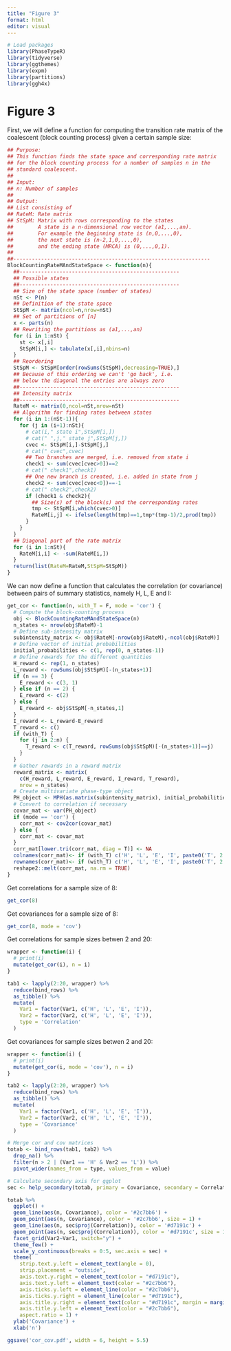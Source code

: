 ```yaml
---
title: "Figure 3"
format: html
editor: visual
---
```


```r

# Load packages
library(PhaseTypeR)
library(tidyverse)
library(ggthemes)
library(expm)
library(partitions)
library(ggh4x)


```


# Figure 3

First, we will define a function for computing the transition rate matrix of the coalescent (block counting process) given a certain sample size:

```r

## Purpose:
## This function finds the state space and corresponding rate matrix
## for the block counting process for a number of samples n in the 
## standard coalescent.
##
## Input:
## n: Number of samples
##
## Output:
## List consisting of
## RateM: Rate matrix
## StSpM: Matrix with rows corresponding to the states
##        A state is a n-dimensional row vector (a1,...,an).
##        For example the beginning state is (n,0,...,0),
##        the next state is (n-2,1,0,...,0), 
##        and the ending state (MRCA) is (0,...,0,1).
##
##----------------------------------------------------------------
BlockCountingRateMAndStateSpace <- function(n){
  ##----------------------------------------------------
  ## Possible states
  ##----------------------------------------------------
  ## Size of the state space (number of states)
  nSt <- P(n)
  ## Definition of the state space
  StSpM <- matrix(ncol=n,nrow=nSt)
  ## Set of partitions of [n]
  x <- parts(n)
  ## Rewriting the partitions as (a1,...,an)
  for (i in 1:nSt) {
    st <- x[,i]
    StSpM[i,] <- tabulate(x[,i],nbins=n)
  }
  ## Reordering
  StSpM <- StSpM[order(rowSums(StSpM),decreasing=TRUE),]
  ## Because of this ordering we can't 'go back', i.e.
  ## below the diagonal the entries are always zero
  ##----------------------------------------------------
  ## Intensity matrix
  ##----------------------------------------------------
  RateM <- matrix(0,ncol=nSt,nrow=nSt)
  ## Algorithm for finding rates between states
  for (i in 1:(nSt-1)){
    for (j in (i+1):nSt){
      # cat(i," state i",StSpM[i,])
      # cat(" ",j," state j",StSpM[j,])
      cvec <- StSpM[i,]-StSpM[j,]
      # cat(" cvec",cvec)
      ## Two branches are merged, i.e. removed from state i 
      check1 <- sum(cvec[cvec>0])==2
      # cat(" check1",check1)
      ## One new branch is created, i.e. added in state from j
      check2 <- sum(cvec[cvec<0])==-1
      # cat(" check2",check2)
      if (check1 & check2){
        ## Size(s) of the block(s) and the corresponding rates
        tmp <- StSpM[i,which(cvec>0)]
        RateM[i,j] <- ifelse(length(tmp)==1,tmp*(tmp-1)/2,prod(tmp))
      }
    }
  }
  ## Diagonal part of the rate matrix
  for (i in 1:nSt){
    RateM[i,i] <- -sum(RateM[i,])
  }
  return(list(RateM=RateM,StSpM=StSpM))
}

```

We can now define a function that calculates the correlation (or covariance) between pairs of summary statistics, namely H, L, E and I:

```r

get_cor <- function(n, with_T = F, mode = 'cor') {
  # Compute the block-counting process
  obj <- BlockCountingRateMAndStateSpace(n)
  n_states <- nrow(obj$RateM)-1
  # Define sub-intensity matrix
  subintensity_matrix <- obj$RateM[-nrow(obj$RateM),-ncol(obj$RateM)]
  # Define vector of initial probabilities
  initial_probabilities <- c(1, rep(0, n_states-1))
  # Define rewards for the different quantities
  H_reward <- rep(1, n_states)
  L_reward <- rowSums(obj$StSpM)[-(n_states+1)]
  if (n == 3) {
    E_reward <- c(3, 1)
  } else if (n == 2) {
    E_reward <- c(2)
  } else {
    E_reward <- obj$StSpM[-n_states,1]
  }
  I_reward <- L_reward-E_reward
  T_reward <- c()
  if (with_T) {
    for (j in 2:n) {
      T_reward <- c(T_reward, rowSums(obj$StSpM)[-(n_states+1)]==j)
    }
  }
  # Gather rewards in a reward matrix
  reward_matrix <- matrix(
    c(H_reward, L_reward, E_reward, I_reward, T_reward),
    nrow = n_states)
  # Create multivariate phase-type object
  PH_object <- MPH(as.matrix(subintensity_matrix), initial_probabilities, reward_matrix)
  # Convert to correlation if necessary
  covar_mat <- var(PH_object)
  if (mode == 'cor') {
    corr_mat <- cov2cor(covar_mat)
  } else {
    corr_mat <- covar_mat
  }
  corr_mat[lower.tri(corr_mat, diag = T)] <- NA
  colnames(corr_mat)<- if (with_T) c('H', 'L', 'E', 'I', paste0('T', 2:n)) else c('H', 'L', 'E', 'I')
  rownames(corr_mat)<- if (with_T) c('H', 'L', 'E', 'I', paste0('T', 2:n)) else c('H', 'L', 'E', 'I')
  reshape2::melt(corr_mat, na.rm = TRUE)
}

```

Get correlations for a sample size of 8:

```r

get_cor(8)

```

Get covariances for a sample size of 8:

```r

get_cor(8, mode = 'cov')

```

Get correlations for sample sizes betwen 2 and 20:

```r

wrapper <- function(i) {
  # print(i)
  mutate(get_cor(i), n = i)
}

tab1 <- lapply(2:20, wrapper) %>%
  reduce(bind_rows) %>%
  as_tibble() %>% 
  mutate(
    Var1 = factor(Var1, c('H', 'L', 'E', 'I')),
    Var2 = factor(Var2, c('H', 'L', 'E', 'I')),
    type = 'Correlation'
  )

```

Get covariances for sample sizes betwen 2 and 20:

```r

wrapper <- function(i) {
  # print(i)
  mutate(get_cor(i, mode = 'cov'), n = i)
}

tab2 <- lapply(2:20, wrapper) %>%
  reduce(bind_rows) %>%
  as_tibble() %>% 
  mutate(
    Var1 = factor(Var1, c('H', 'L', 'E', 'I')),
    Var2 = factor(Var2, c('H', 'L', 'E', 'I')),
    type = 'Covariance'
  )

```

```r

# Merge cor and cov matrices
totab <- bind_rows(tab1, tab2) %>% 
  drop_na() %>% 
  filter(n > 2 | (Var1 == 'H' & Var2 == 'L')) %>% 
  pivot_wider(names_from = type, values_from = value)

# Calculate secondary axis for ggplot
sec <- help_secondary(totab, primary = Covariance, secondary = Correlation)

totab %>% 
  ggplot() +
  geom_line(aes(n, Covariance), color = '#2c7bb6') +
  geom_point(aes(n, Covariance), color = '#2c7bb6', size = 1) +
  geom_line(aes(n, sec$proj(Correlation)), color = '#d7191c') +
  geom_point(aes(n, sec$proj(Correlation)), color = '#d7191c', size = 1) +
  facet_grid(Var2~Var1, switch="y") +
  theme_few() +
  scale_y_continuous(breaks = 0:5, sec.axis = sec) +
  theme(
    strip.text.y.left = element_text(angle = 0), 
    strip.placement = "outside",
    axis.text.y.right = element_text(color = "#d7191c"),
    axis.text.y.left = element_text(color = "#2c7bb6"),
    axis.ticks.y.left = element_line(color = "#2c7bb6"),
    axis.ticks.y.right = element_line(color = "#d7191c"),
    axis.title.y.right = element_text(color = "#d7191c", margin = margin(l=13)),
    axis.title.y.left = element_text(color = "#2c7bb6"),
    aspect.ratio = 1) +
  ylab('Covariance') +
  xlab('n') 

ggsave('cor_cov.pdf', width = 6, height = 5.5)

```
